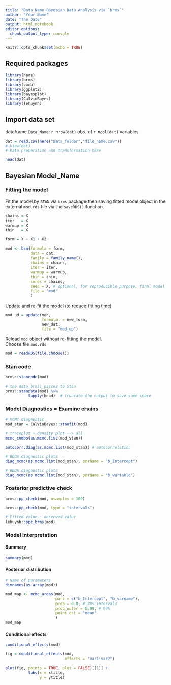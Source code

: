 ---
title: "Data_Name Bayesian Data Analysis via `brms`"
author: "Your Name"
date: "The Date"
output: html_notebook
editor_options: 
  chunk_output_type: console
---

```{r setup, include=FALSE}
knitr::opts_chunk$set(echo = TRUE)
```

## Required packages
```{r}
library(here)
library(brms)
library(coda)
library(ggplot2)
library(bayesplot)
library(CalvinBayes)
library(lehuynh)
```

## Import data set
dataframe `Data_Name`: `r nrow(dat)` obs. of `r ncol(dat)` variables

```{r data}
dat = read.csv(here("Data_folder","file_name.csv"))
# View(dat)
# Data preparation and transformation here

head(dat)
```

## Bayesian Model_Name
### Fitting the model
Fit the model by `STAN` via `brms` package then saving fitted model object in the external `mod.rds` file via the `saveRDS()` function.  

```{r mod, results='hide', message=FALSE, warning=FALSE}
chains = X
iter   = X
warmup = X
thin   = X

form = Y ~ X1 + X2

mod <- brm(formula = form, 
           data = dat, 
           family = family_name(),
           chains = chains,
           iter = iter,
           warmup = warmup,
           thin = thin,
           cores = chains,
           seed = X, # optional, for reproducible purpose, final model
           file = "mod"
           )
```

Update and re-fit the model (to reduce fitting time)
```{r}
mod_ud = update(mod,
                formula. = new_form,
                new_dat,
                file = "mod_up")
```

Reload `mod` object without re-fitting the model.  
Choose file `mod.rds`  

```{r}
mod = readRDS(file.choose())
```

### Stan code

```{r}

brms::stancode(mod)

# the data brm() passes to Stan
brms::standata(mod) %>% 
          lapply(head)  # truncate the output to save some space
```

### Model Diagnostics = Examine chains

```{r}

# MCMC diagnostic
mod_stan = CalvinBayes::stanfit(mod)

# traceplot + density plot --> all
mcmc_combo(as.mcmc.list(mod_stan)) 
```


```{r}

autocorr.diag(as.mcmc.list(mod_stan)) # autocorrelation
```

```{r}
# BDDA diagnostic plots
diag_mcmc(as.mcmc.list(mod_stan), parName = "b_Intercept") 
```

```{r}
# BDDA diagnostic plots
diag_mcmc(as.mcmc.list(mod_stan), parName = "b_variable") 
```

### Posterior predictive check
```{r}
brms::pp_check(mod, nsamples = 100)

brms::pp_check(mod, type = "intervals")

```

```{r}
# Fitted value ~ observed value
lehuynh::ppc_brms(mod)
```

### Model interpretation
#### Summary
```{r}
summary(mod)
```

#### Posterior distribution
```{r}
# Name of parameters
dimnames(as.array(mod))

mod_map <- mcmc_areas(mod,
                      pars = c("b_Intercept", "b_varname"),
                      prob = 0.8, # 80% intervals
                      prob_outer = 0.99, # 99%
                      point_est = "mean"
                      ) 
mod_map
```

#### Conditional effects
```{r}
conditional_effects(mod)

fig = conditional_effects(mod,
                          effects = "var1:var2")

plot(fig, points = TRUE, plot = FALSE)[[1]] +
          labs(x = xtitle,
               y = ytitle)
```




